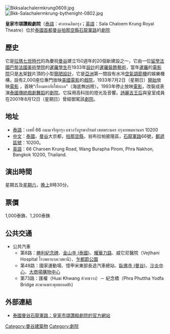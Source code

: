 [[File:Bkksalachalermkrung0609.jpg|thumb]]
<!-- 檔案不存在 [[File:61773-23.jpg|thumb]] -->
[[File:Bkk-Salachalermkrung-bythenight-0802.jpg|thumb]]

'''皇家市頌讚殿劇院'''（[[泰語|泰語]]：ศาลาเฉลิมกรุง；[[英語|英語]]：Sala Chaloem Krung Royal Theatre）位於[[泰國|泰國]][[首都|首都]][[曼谷|曼谷]][[拍那空縣|拍那空縣]][[石龍軍路|石龍軍路]]的[[劇院|劇院]] 

== 歷史 ==
它是[[拉瑪七世|拉瑪七世]][[時代|時代]]的為慶祝[[曼谷|曼谷]]建立150週年的20個新建設之一，它由一位[[留學|留學]][[法國|法國]][[巴黎|巴黎]][[法國美術學院|法國美術學院]]的[[暹羅|暹羅]][[學生|學生]]在1933年[[設計|設計]]的[[暹羅|暹羅]][[裝飾藝術|裝飾藝術]]，當年[[暹羅|暹羅]]的[[電影院|電影院]]只是[[木|木]]架[[鋅|鋅]]片頂的小型[[簡陋|簡陋]][[設計|設計]]，它是[[亞洲|亞洲]]第一間設有水冷[[空氣調節機|空氣調節機]]的娛樂機構，設有2,000座位專門放映[[美國|美國]][[電影|電影]]的[[電影院|戲院]]，1933年7月2日（星期日）[[開始|開始]]放映[[電影|電影]] ，首映"เรื่องมหาภัยใต้ทะเล"（海底無凶險）。1993年停止放映[[電影|電影]]，改裝成表演[[泰國|泰國]][[傳統|傳統]][[戲劇|戲劇]][[舞蹈|舞蹈]]的[[劇院|劇院]]。它採用高科技的燈光及音響。[[詩麗吉王后|詩麗吉王后]]與皇室成員在2001年8月12日（星期日）曾經御駕該[[劇院|劇院]]。

== 地址 ==
* [[泰語|泰語]]：เลขที่ 66 ถนนเจริญกรุง แขวงวังบูรพาภิรมย์ เขตพระนคร กรุงเทพมหานคร 10200
* [[中文|中文]]：[[泰國|泰國]]，[[曼谷|曼谷]]大京都，[[拍那空縣|拍那空縣]]，翁布拉帕披隆區，[[石龍軍路|石龍軍路]]66號，[[郵遞區號|郵遞區號]]：10200。
* [[英語|英語]]：66 Charoen Krung Road, Wang Burapha Pirom, Phra Nakhon, Bangkok 10200, Thailand.

== 演出時間 ==
星期五及[[星期六|星期六]]，[[晚上|晚上]]8時30分。

== 票價 ==
1,000泰銖、1,200泰銖

== 公共交通 ==
* 公共汽車
** 第8路：[[勝利紀念碑|勝利紀念碑]]、[[金山寺|金山寺 (泰國)]]、[[耀華力路|耀華力路]]、威它尼醫院（Vejthani Hospital โรงพยาบาลเวชธานี）、[[乍都節公園|乍都節公園]]
** 第48路：國家運動場、憶甲米東部長途汽車總站、[[臥佛寺|臥佛寺 (曼谷)]]、[[沙炎中心|沙炎中心]]、[[大商場購物中心|大商場購物中心]]
** 第73路：匯權（Huai Khwang  ห้วยขวาง）－ 紀念橋（Phra Phuttha Yodfa Bridge สะพานพระพุทธยอดฟ้า）

==外部連結 ==
* [http://www.salachalermkrung.com/ 泰國曼谷石龍軍路：皇家市頌讚殿劇院的官方網站] {{Wayback|url=http://www.salachalermkrung.com/ |date=20110208020200 }}

[[Category:曼谷建築物|Category:曼谷建築物]]
[[Category:劇院|Category:劇院]]